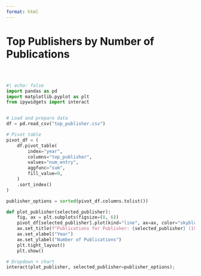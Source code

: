 ```yaml
---
format: html
---
```


<h1 class="page-top">Top Publishers by Number of Publications</h1>

<div style="margin-top: 60px;"></div>


```python
#| echo: false
import pandas as pd
import matplotlib.pyplot as plt
from ipywidgets import interact


# Load and prepare data
df = pd.read_csv("top_publisher.csv")

# Pivot table
pivot_df = (
    df.pivot_table(
        index="year",
        columns="top_publisher",
        values="num_entry",
        aggfunc="sum",
        fill_value=0,
    )
    .sort_index()
)

publisher_options = sorted(pivot_df.columns.tolist())

def plot_publisher(selected_publisher):
    fig, ax = plt.subplots(figsize=(8, 6))
    pivot_df[selected_publisher].plot(kind="line", ax=ax, color="skyblue", marker="o")
    ax.set_title(f"Publications for Publisher: {selected_publisher} (1912 – 1922)")
    ax.set_xlabel("Year")
    ax.set_ylabel("Number of Publications")
    plt.tight_layout()
    plt.show()

# Dropdown + chart
interact(plot_publisher, selected_publisher=publisher_options);

```